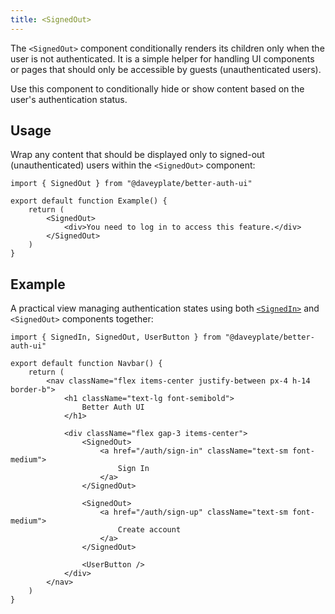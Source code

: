 ```yaml
---
title: <SignedOut>
---
```


The `<SignedOut>` component conditionally renders its children only when the user is not authenticated. It is a simple helper for handling UI components or pages that should only be accessible by guests (unauthenticated users).

Use this component to conditionally hide or show content based on the user's authentication status.

## Usage

Wrap any content that should be displayed only to signed-out (unauthenticated) users within the `<SignedOut>` component:

```tsx
import { SignedOut } from "@daveyplate/better-auth-ui"

export default function Example() {
    return (
        <SignedOut>
            <div>You need to log in to access this feature.</div>
        </SignedOut>
    )
}
```

## Example

A practical view managing authentication states using both [`<SignedIn>`](/components/signed-in) and `<SignedOut>` components together:

```tsx
import { SignedIn, SignedOut, UserButton } from "@daveyplate/better-auth-ui"

export default function Navbar() {
    return (
        <nav className="flex items-center justify-between px-4 h-14 border-b">
            <h1 className="text-lg font-semibold">
                Better Auth UI
            </h1>

            <div className="flex gap-3 items-center">
                <SignedOut>
                    <a href="/auth/sign-in" className="text-sm font-medium">
                        Sign In
                    </a>
                </SignedOut>

                <SignedOut>
                    <a href="/auth/sign-up" className="text-sm font-medium">
                        Create account
                    </a>
                </SignedOut>

                <UserButton />
            </div>
        </nav>
    )
}
```